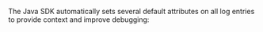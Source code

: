 The Java SDK automatically sets several default attributes on all log entries to provide context and improve debugging:

<Include name="logs/default-attributes/core" />

<Include name="logs/default-attributes/message-template" />

<Include name="logs/default-attributes/message-template-examples/java" />

<Include name="logs/default-attributes/server" />

<Include name="logs/default-attributes/user" />

<Include name="logs/default-attributes/integration" />
